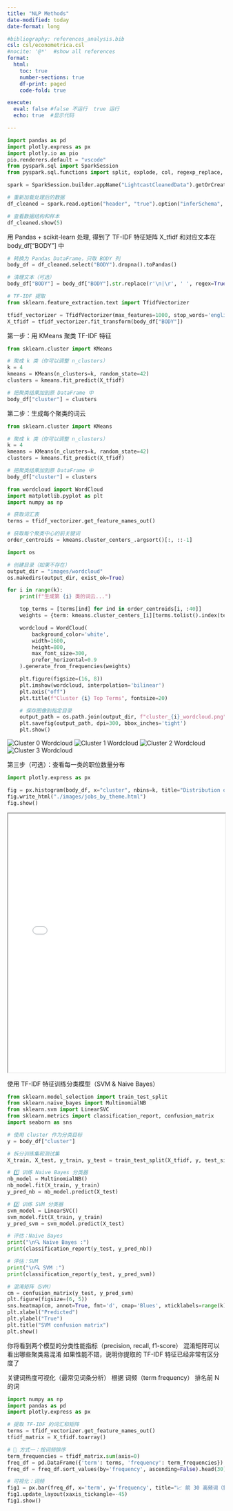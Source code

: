 ```yaml
---
title: "NLP Methods"
date-modified: today
date-format: long

#bibliography: references_analysis.bib
csl: csl/econometrica.csl
#nocite: '@*'  #show all references
format: 
  html:
    toc: true
    number-sections: true
    df-print: paged
    code-fold: true

execute:
  eval: false #false 不运行  true 运行
  echo: true  #显示代码

---
```

```python
import pandas as pd
import plotly.express as px
import plotly.io as pio
pio.renderers.default = "vscode"
from pyspark.sql import SparkSession
from pyspark.sql.functions import split, explode, col, regexp_replace, transform, isnan

spark = SparkSession.builder.appName("LightcastCleanedData").getOrCreate()

# 重新加载处理后的数据
df_cleaned = spark.read.option("header", "true").option("inferSchema", "true").option("multiLine","true").csv("data/lightcast_cleaned.csv")

# 查看数据结构和样本
df_cleaned.show(5)
```


用 Pandas + scikit-learn 处理, 得到了 TF-IDF 特征矩阵 X_tfidf 和对应文本在 body_df["BODY"] 中
```python
# 转换为 Pandas DataFrame，只取 BODY 列
body_df = df_cleaned.select("BODY").dropna().toPandas()

# 清理文本（可选）
body_df["BODY"] = body_df["BODY"].str.replace(r'\n|\r', ' ', regex=True)

# TF-IDF 提取
from sklearn.feature_extraction.text import TfidfVectorizer

tfidf_vectorizer = TfidfVectorizer(max_features=1000, stop_words='english')
X_tfidf = tfidf_vectorizer.fit_transform(body_df["BODY"])

```




第一步：用 KMeans 聚类 TF-IDF 特征
```python
from sklearn.cluster import KMeans

# 聚成 k 类（你可以调整 n_clusters）
k = 4
kmeans = KMeans(n_clusters=k, random_state=42)
clusters = kmeans.fit_predict(X_tfidf)

# 把聚类结果加到原 DataFrame 中
body_df["cluster"] = clusters
```

 第二步：生成每个聚类的词云
```python
from sklearn.cluster import KMeans

# 聚成 k 类（你可以调整 n_clusters）
k = 4
kmeans = KMeans(n_clusters=k, random_state=42)
clusters = kmeans.fit_predict(X_tfidf)

# 把聚类结果加到原 DataFrame 中
body_df["cluster"] = clusters

from wordcloud import WordCloud
import matplotlib.pyplot as plt
import numpy as np

# 获取词汇表
terms = tfidf_vectorizer.get_feature_names_out()

# 获取每个聚类中心的前关键词
order_centroids = kmeans.cluster_centers_.argsort()[:, ::-1]

import os

# 创建目录（如果不存在）
output_dir = "images/wordcloud"
os.makedirs(output_dir, exist_ok=True)

for i in range(k):
    print(f"生成第 {i} 类的词云...")

    top_terms = [terms[ind] for ind in order_centroids[i, :40]]
    weights = {term: kmeans.cluster_centers_[i][terms.tolist().index(term)] for term in top_terms}

    wordcloud = WordCloud(
        background_color='white',
        width=1600,
        height=800,
        max_font_size=300,
        prefer_horizontal=0.9
    ).generate_from_frequencies(weights)

    plt.figure(figsize=(16, 8))
    plt.imshow(wordcloud, interpolation='bilinear')
    plt.axis("off")
    plt.title(f"Cluster {i} Top Terms", fontsize=20)

    # 保存图像到指定目录
    output_path = os.path.join(output_dir, f"cluster_{i}_wordcloud.png")
    plt.savefig(output_path, dpi=300, bbox_inches='tight')
    plt.show()
```

![Cluster 0 Wordcloud](images/wordcloud/cluster_0_wordcloud.png)
![Cluster 1 Wordcloud](images/wordcloud/cluster_1_wordcloud.png)
![Cluster 2 Wordcloud](images/wordcloud/cluster_2_wordcloud.png)
![Cluster 3 Wordcloud](images/wordcloud/cluster_3_wordcloud.png)


第三步（可选）：查看每一类的职位数量分布
```python
import plotly.express as px

fig = px.histogram(body_df, x="cluster", nbins=k, title="Distribution of jobs by theme (cluster)")
fig.write_html("./images/jobs_by_theme.html")
fig.show()

```

<iframe src="images/jobs_by_theme.html" width="100%" height="600"></iframe>


使用 TF-IDF 特征训练分类模型（SVM & Naive Bayes）
```python
from sklearn.model_selection import train_test_split
from sklearn.naive_bayes import MultinomialNB
from sklearn.svm import LinearSVC
from sklearn.metrics import classification_report, confusion_matrix
import seaborn as sns

# 使用 cluster 作为分类目标
y = body_df["cluster"]

# 拆分训练集和测试集
X_train, X_test, y_train, y_test = train_test_split(X_tfidf, y, test_size=0.2, random_state=42)

# 1️⃣ 训练 Naive Bayes 分类器
nb_model = MultinomialNB()
nb_model.fit(X_train, y_train)
y_pred_nb = nb_model.predict(X_test)

# 2️⃣ 训练 SVM 分类器
svm_model = LinearSVC()
svm_model.fit(X_train, y_train)
y_pred_svm = svm_model.predict(X_test)

# 评估：Naive Bayes
print("\n🔍 Naive Bayes :")
print(classification_report(y_test, y_pred_nb))

# 评估：SVM
print("\n🔍 SVM :")
print(classification_report(y_test, y_pred_svm))

# 混淆矩阵（SVM）
cm = confusion_matrix(y_test, y_pred_svm)
plt.figure(figsize=(6, 5))
sns.heatmap(cm, annot=True, fmt='d', cmap='Blues', xticklabels=range(k), yticklabels=range(k))
plt.xlabel("Predicted")
plt.ylabel("True")
plt.title("SVM confusion matrix")
plt.show()
```

你将看到两个模型的分类性能指标（precision, recall, f1-score）
混淆矩阵可以看出哪些聚类易混淆
如果性能不错，说明你提取的 TF-IDF 特征已经非常有区分度了




关键词热度可视化（最常见词条分析） 根据 词频（term frequency） 排名前 N 的词
```python
import numpy as np
import pandas as pd
import plotly.express as px

# 提取 TF-IDF 的词汇和矩阵
terms = tfidf_vectorizer.get_feature_names_out()
tfidf_matrix = X_tfidf.toarray()

# 🔹 方式一：按词频排序
term_frequencies = tfidf_matrix.sum(axis=0)
freq_df = pd.DataFrame({'term': terms, 'frequency': term_frequencies})
freq_df = freq_df.sort_values(by='frequency', ascending=False).head(30)

# 可视化：词频
fig1 = px.bar(freq_df, x='term', y='frequency', title="📈 前 30 高频词（按词频）", text_auto='.2s')
fig1.update_layout(xaxis_tickangle=-45)
fig1.show()
```

```python

```

```python

```

```python

```

```python

```

```python

```